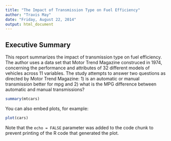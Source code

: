 ```yaml
---
title: "The Impact of Transmission Type on Fuel Efficiency"
author: "Travis May"
date: "Friday, August 22, 2014"
output: html_document
---
```


## Executive Summary
This report summarizes the impact of transmission type on fuel efficiency. The author uses a data set that Motor Trend Magazine construced in 1974, concerning the performance and attributes of 32 different models of vehicles across 11 variables. The study attempts to answer two questions as directed by Motor Trend Magazine: 1) is an automatic or manual transmission better for mpg and 2) what is the MPG difference between automatic and manual transmissions?


```r
summary(mtcars)
```

You can also embed plots, for example:

```r
plot(cars)
```

Note that the `echo = FALSE` parameter was added to the code chunk to prevent printing of the R code that generated the plot.
